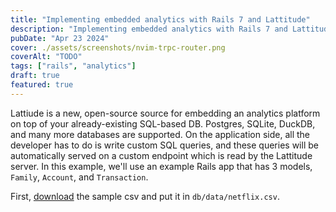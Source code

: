 ```yaml
---
title: "Implementing embedded analytics with Rails 7 and Lattitude"
description: "Implementing embedded analytics with Rails 7 and Lattitude"
pubDate: "Apr 23 2024"
cover: ./assets/screenshots/nvim-trpc-router.png
coverAlt: "TODO"
tags: ["rails", "analytics"]
draft: true
featured: true
---
```


Lattiude is a new, open-source source for embedding an analytics platform on top
of your already-existing SQL-based DB. Postgres, SQLite, DuckDB, and many more
databases are supported. On the application side, all the developer has to do is
write custom SQL queries, and these queries will be automatically served on a
custom endpoint which is read by the Lattitude server. In this example, we'll
use an example Rails app that has 3 models, `Family`, `Account`, and
`Transaction`.

First,
[download](https://raw.githubusercontent.com/latitude-dev/sample-duckdb/main/queries/netflix.csv)
the sample csv and put it in `db/data/netflix.csv`.
